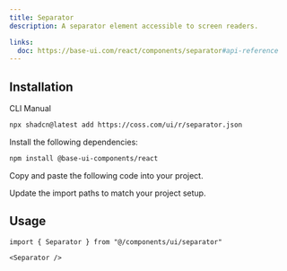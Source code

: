 ```yaml
---
title: Separator
description: A separator element accessible to screen readers.

links:
  doc: https://base-ui.com/react/components/separator#api-reference
---
```


<ComponentPreview name="separator-demo" />

## Installation

<CodeTabs>

<TabsList>
  <TabsTab value="cli">CLI</TabsTab>
  <TabsTab value="manual">Manual</TabsTab>
</TabsList>
<TabsPanel value="cli">

```bash
npx shadcn@latest add https://coss.com/ui/r/separator.json
```

</TabsPanel>

<TabsPanel value="manual">

<Steps>

<Step>Install the following dependencies:</Step>

```bash
npm install @base-ui-components/react
```

<Step>Copy and paste the following code into your project.</Step>

<ComponentSource name="separator" title="components/ui/separator.tsx" />

<Step>Update the import paths to match your project setup.</Step>

</Steps>

</TabsPanel>

</CodeTabs>

## Usage

```tsx
import { Separator } from "@/components/ui/separator"
```

```tsx
<Separator />
```

